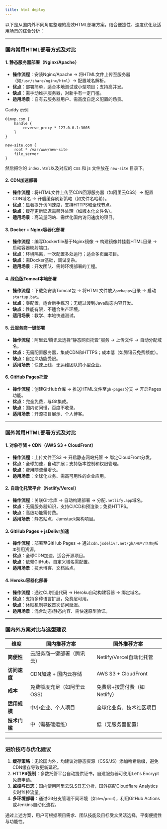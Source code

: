 ```yaml
---
title: html deploy
---
```




以下是从国内外不同角度整理的高效HTML部署方案，结合便捷性、速度优化及适用场景的综合分析：

---

### **国内常用HTML部署方式及对比**

#### **1. 静态服务器部署（Nginx/Apache）**
- **操作流程**：安装Nginx/Apache → 将HTML文件上传至服务器（如`/usr/share/nginx/html`）→ 配置域名解析。
- **优点**：部署简单，适合本地测试或小型项目；支持高并发。
- **缺点**：需手动维护服务器，对新手有一定门槛。
- **适用场景**：自有云服务器用户、需高度自定义配置的场景。


Caddy 示例
```
01mvp.com {
    handle {
        reverse_proxy * 127.0.0.1:3005
    }
}

new-site.com {
    root * /var/www/new-site
    file_server
}
```
然后把你的 `index.html`以及对应的 css 和 js 文件放在 `new-site` 目录下。

#### **2. CDN加速部署**
- **操作流程**：将HTML文件上传至CDN回源服务器（如阿里云OSS）→ 配置CDN域名 → 开启缓存刷新策略（如文件名哈希）。
- **优点**：显著提升访问速度，支持HTTPS和全球节点。
- **缺点**：缓存更新延迟需额外处理（如版本化文件名）。
- **适用场景**：高流量网站、需优化国内访问速度的项目。

#### **3. Docker + Nginx容器化部署**
- **操作流程**：编写Dockerfile基于Nginx镜像 → 构建镜像并挂载HTML目录 → 启动容器映射端口。
- **优点**：环境隔离，一次配置多处运行；适合多页面项目。
- **缺点**：需Docker基础，调试复杂。
- **适用场景**：开发团队、需跨环境部署的工程。

#### **4. 绿色版Tomcat本地部署**
- **操作流程**：下载免安装Tomcat包 → 将HTML文件放入`webapps`目录 → 启动`startup.bat`。
- **优点**：零配置，适合新手练习；无缝过渡到Java动态内容开发。
- **缺点**：性能有限，不适合生产环境。
- **适用场景**：教学、本地快速测试。

#### **5. 云服务商一键部署**
- **操作流程**：阿里云/腾讯云选择“静态网页托管”服务 → 上传文件 → 自动分配域名。
- **优点**：无需配置服务器，集成CDN和HTTPS；成本低（如腾讯云免费额度）。
- **缺点**：自定义功能受限。
- **适用场景**：快速上线、无运维团队的小型企业。

#### **6. GitHub Pages托管**
- **操作流程**：创建GitHub仓库 → 推送HTML文件至`gh-pages`分支 → 开启Pages功能。
- **优点**：完全免费，与Git集成。
- **缺点**：国内访问慢，百度不收录。
- **适用场景**：开源项目展示、个人博客。

---

### **国外常用HTML部署方式及对比**

#### **1. 对象存储 + CDN（AWS S3 + CloudFront）**
- **操作流程**：上传文件至S3 → 开启静态网站托管 → 绑定CloudFront分发。
- **优点**：全球加速，自动扩展；支持版本控制和权限管理。
- **缺点**：费用随流量增长。
- **适用场景**：全球化业务、需高可用性的企业应用。

#### **2. 自动化托管平台（Netlify/Vercel）**
- **操作流程**：关联Git仓库 → 自动构建部署 → 分配`.netlify.app`域名。
- **优点**：无需服务器知识，支持CI/CD和预渲染；免费HTTPS。
- **缺点**：高级功能需付费。
- **适用场景**：静态站点、Jamstack架构项目。

#### **3. GitHub Pages + jsDelivr加速**
- **操作流程**：部署至GitHub Pages → 通过`cdn.jsdelivr.net/gh/用户/仓库@版本`引用资源。
- **优点**：全球CDN加速，适合开源项目。
- **缺点**：依赖GitHub，自定义域名需配置。
- **适用场景**：技术博客、文档站点。

#### **4. Heroku容器化部署**
- **操作流程**：通过CLI推送代码 → Heroku自动构建容器 → 绑定域名。
- **优点**：支持多种语言扩展，免费层可用。
- **缺点**：休眠机制导致首次访问延迟。
- **适用场景**：混合动态/静态内容、需快速原型验证。

---

### **国内外方案对比与选型建议**

| **维度**         | **国内推荐方案**               | **国外推荐方案**               |
|------------------|-------------------------------|-------------------------------|
| **简便性**       | 云服务商一键部署（腾讯云）     | Netlify/Vercel自动化托管       |
| **访问速度**     | CDN加速 + 国内云存储          | AWS S3 + CloudFront           |
| **成本**         | 免费额度充足（如阿里云OSS）   | 免费层+按需付费（如Netlify）  |
| **适用规模**     | 中小企业、个人项目            | 全球化业务、技术社区项目      |
| **技术门槛**     | 中（需基础运维）              | 低（无服务器配置）            |


---

### **进阶技巧与优化建议**
1. **缓存策略**：无论国内外，均建议对静态资源（CSS/JS）添加哈希后缀，避免CDN缓存导致更新延迟。
2. **HTTPS强制**：多数托管平台自动提供证书，自建服务器可使用Let's Encrypt免费申请。
3. **监控与日志**：国内使用阿里云SLS日志分析，国外搭配Cloudflare Analytics实时监控流量。
4. **多环境部署**：通过Git分支管理不同环境（如`dev`/`prod`），利用GitHub Actions或Jenkins自动化流程。

通过上述方案，用户可根据项目需求、团队技能及目标受众灵活选择，平衡便捷性与功能性。